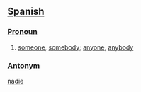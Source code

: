 ==[[Spanish]]==

===[[Pronoun]]===
#[[someone]], [[somebody]]; [[anyone]], [[anybody]]

===[[Antonym]]===
[[nadie]]